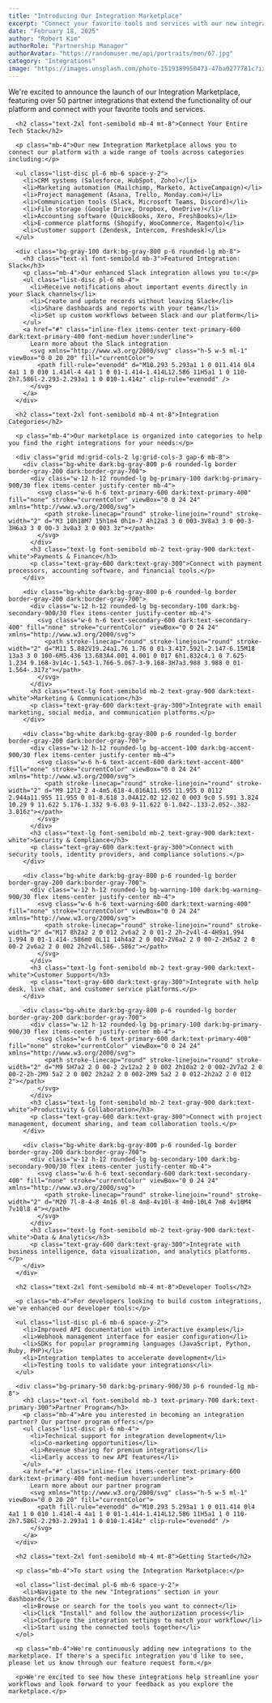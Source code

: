 ```yaml
---
title: "Introducing Our Integration Marketplace"
excerpt: "Connect your favorite tools and services with our new integration marketplace featuring over 50 partners."
date: "February 18, 2025"
author: "Robert Kim"
authorRole: "Partnership Manager"
authorAvatar: "https://randomuser.me/api/portraits/men/67.jpg"
category: "Integrations"
image: "https://images.unsplash.com/photo-1519389950473-47ba0277781c?ixlib=rb-4.0.3&ixid=M3wxMjA3fDB8MHxwaG90by1wYWdlfHx8fGVufDB8fHx8fA%3D%3D&auto=format&fit=crop&w=2070&q=80"
---
```


<p class="mb-4">We're excited to announce the launch of our Integration Marketplace, featuring over 50 partner integrations that extend the functionality of our platform and connect with your favorite tools and services.</p>

      <h2 class="text-2xl font-semibold mb-4 mt-8">Connect Your Entire Tech Stack</h2>

      <p class="mb-4">Our new Integration Marketplace allows you to connect our platform with a wide range of tools across categories including:</p>

      <ul class="list-disc pl-6 mb-6 space-y-2">
        <li>CRM systems (Salesforce, HubSpot, Zoho)</li>
        <li>Marketing automation (Mailchimp, Marketo, ActiveCampaign)</li>
        <li>Project management (Asana, Trello, Monday.com)</li>
        <li>Communication tools (Slack, Microsoft Teams, Discord)</li>
        <li>File storage (Google Drive, Dropbox, OneDrive)</li>
        <li>Accounting software (QuickBooks, Xero, FreshBooks)</li>
        <li>E-commerce platforms (Shopify, WooCommerce, Magento)</li>
        <li>Customer support (Zendesk, Intercom, Freshdesk)</li>
      </ul>

      <div class="bg-gray-100 dark:bg-gray-800 p-6 rounded-lg mb-8">
        <h3 class="text-xl font-semibold mb-3">Featured Integration: Slack</h3>
        <p class="mb-4">Our enhanced Slack integration allows you to:</p>
        <ul class="list-disc pl-6 mb-4">
          <li>Receive notifications about important events directly in your Slack channels</li>
          <li>Create and update records without leaving Slack</li>
          <li>Share dashboards and reports with your team</li>
          <li>Set up custom workflows between Slack and our platform</li>
        </ul>
        <a href="#" class="inline-flex items-center text-primary-600 dark:text-primary-400 font-medium hover:underline">
          Learn more about the Slack integration
          <svg xmlns="http://www.w3.org/2000/svg" class="h-5 w-5 ml-1" viewBox="0 0 20 20" fill="currentColor">
            <path fill-rule="evenodd" d="M10.293 5.293a1 1 0 011.414 0l4 4a1 1 0 010 1.414l-4 4a1 1 0 01-1.414-1.414L12.586 11H5a1 1 0 110-2h7.586l-2.293-2.293a1 1 0 010-1.414z" clip-rule="evenodd" />
          </svg>
        </a>
      </div>

      <h2 class="text-2xl font-semibold mb-4 mt-8">Integration Categories</h2>

      <p class="mb-4">Our marketplace is organized into categories to help you find the right integrations for your needs:</p>

      <div class="grid md:grid-cols-2 lg:grid-cols-3 gap-6 mb-8">
        <div class="bg-white dark:bg-gray-800 p-6 rounded-lg border border-gray-200 dark:border-gray-700">
          <div class="w-12 h-12 rounded-lg bg-primary-100 dark:bg-primary-900/30 flex items-center justify-center mb-4">
            <svg class="w-6 h-6 text-primary-600 dark:text-primary-400" fill="none" stroke="currentColor" viewBox="0 0 24 24" xmlns="http://www.w3.org/2000/svg">
              <path stroke-linecap="round" stroke-linejoin="round" stroke-width="2" d="M3 10h18M7 15h1m4 0h1m-7 4h12a3 3 0 003-3V8a3 3 0 00-3-3H6a3 3 0 00-3 3v8a3 3 0 003 3z"></path>
            </svg>
          </div>
          <h3 class="text-lg font-semibold mb-2 text-gray-900 dark:text-white">Payments & Finance</h3>
          <p class="text-gray-600 dark:text-gray-300">Connect with payment processors, accounting software, and financial tools.</p>
        </div>

        <div class="bg-white dark:bg-gray-800 p-6 rounded-lg border border-gray-200 dark:border-gray-700">
          <div class="w-12 h-12 rounded-lg bg-secondary-100 dark:bg-secondary-900/30 flex items-center justify-center mb-4">
            <svg class="w-6 h-6 text-secondary-600 dark:text-secondary-400" fill="none" stroke="currentColor" viewBox="0 0 24 24" xmlns="http://www.w3.org/2000/svg">
              <path stroke-linecap="round" stroke-linejoin="round" stroke-width="2" d="M11 5.882V19.24a1.76 1.76 0 01-3.417.592l-2.147-6.15M18 13a3 3 0 100-6M5.436 13.683A4.001 4.001 0 017 6h1.832c4.1 0 7.625-1.234 9.168-3v14c-1.543-1.766-5.067-3-9.168-3H7a3.988 3.988 0 01-1.564-.317z"></path>
            </svg>
          </div>
          <h3 class="text-lg font-semibold mb-2 text-gray-900 dark:text-white">Marketing & Communication</h3>
          <p class="text-gray-600 dark:text-gray-300">Integrate with email marketing, social media, and communication platforms.</p>
        </div>

        <div class="bg-white dark:bg-gray-800 p-6 rounded-lg border border-gray-200 dark:border-gray-700">
          <div class="w-12 h-12 rounded-lg bg-accent-100 dark:bg-accent-900/30 flex items-center justify-center mb-4">
            <svg class="w-6 h-6 text-accent-600 dark:text-accent-400" fill="none" stroke="currentColor" viewBox="0 0 24 24" xmlns="http://www.w3.org/2000/svg">
              <path stroke-linecap="round" stroke-linejoin="round" stroke-width="2" d="M9 12l2 2 4-4m5.618-4.016A11.955 11.955 0 0112 2.944a11.955 11.955 0 01-8.618 3.04A12.02 12.02 0 003 9c0 5.591 3.824 10.29 9 11.622 5.176-1.332 9-6.03 9-11.622 0-1.042-.133-2.052-.382-3.016z"></path>
            </svg>
          </div>
          <h3 class="text-lg font-semibold mb-2 text-gray-900 dark:text-white">Security & Compliance</h3>
          <p class="text-gray-600 dark:text-gray-300">Connect with security tools, identity providers, and compliance solutions.</p>
        </div>

        <div class="bg-white dark:bg-gray-800 p-6 rounded-lg border border-gray-200 dark:border-gray-700">
          <div class="w-12 h-12 rounded-lg bg-warning-100 dark:bg-warning-900/30 flex items-center justify-center mb-4">
            <svg class="w-6 h-6 text-warning-600 dark:text-warning-400" fill="none" stroke="currentColor" viewBox="0 0 24 24" xmlns="http://www.w3.org/2000/svg">
              <path stroke-linecap="round" stroke-linejoin="round" stroke-width="2" d="M17 8h2a2 2 0 012 2v6a2 2 0 01-2 2h-2v4l-4-4H9a1.994 1.994 0 01-1.414-.586m0 0L11 14h4a2 2 0 002-2V6a2 2 0 00-2-2H5a2 2 0 00-2 2v6a2 2 0 002 2h2v4l.586-.586z"></path>
            </svg>
          </div>
          <h3 class="text-lg font-semibold mb-2 text-gray-900 dark:text-white">Customer Support</h3>
          <p class="text-gray-600 dark:text-gray-300">Integrate with help desk, live chat, and customer service platforms.</p>
        </div>

        <div class="bg-white dark:bg-gray-800 p-6 rounded-lg border border-gray-200 dark:border-gray-700">
          <div class="w-12 h-12 rounded-lg bg-primary-100 dark:bg-primary-900/30 flex items-center justify-center mb-4">
            <svg class="w-6 h-6 text-primary-600 dark:text-primary-400" fill="none" stroke="currentColor" viewBox="0 0 24 24" xmlns="http://www.w3.org/2000/svg">
              <path stroke-linecap="round" stroke-linejoin="round" stroke-width="2" d="M9 5H7a2 2 0 00-2 2v12a2 2 0 002 2h10a2 2 0 002-2V7a2 2 0 00-2-2h-2M9 5a2 2 0 002 2h2a2 2 0 002-2M9 5a2 2 0 012-2h2a2 2 0 012 2"></path>
            </svg>
          </div>
          <h3 class="text-lg font-semibold mb-2 text-gray-900 dark:text-white">Productivity & Collaboration</h3>
          <p class="text-gray-600 dark:text-gray-300">Connect with project management, document sharing, and team collaboration tools.</p>
        </div>

        <div class="bg-white dark:bg-gray-800 p-6 rounded-lg border border-gray-200 dark:border-gray-700">
          <div class="w-12 h-12 rounded-lg bg-secondary-100 dark:bg-secondary-900/30 flex items-center justify-center mb-4">
            <svg class="w-6 h-6 text-secondary-600 dark:text-secondary-400" fill="none" stroke="currentColor" viewBox="0 0 24 24" xmlns="http://www.w3.org/2000/svg">
              <path stroke-linecap="round" stroke-linejoin="round" stroke-width="2" d="M20 7l-8-4-8 4m16 0l-8 4m8-4v10l-8 4m0-10L4 7m8 4v10M4 7v10l8 4"></path>
            </svg>
          </div>
          <h3 class="text-lg font-semibold mb-2 text-gray-900 dark:text-white">Data & Analytics</h3>
          <p class="text-gray-600 dark:text-gray-300">Integrate with business intelligence, data visualization, and analytics platforms.</p>
        </div>
      </div>

      <h2 class="text-2xl font-semibold mb-4 mt-8">Developer Tools</h2>

      <p class="mb-4">For developers looking to build custom integrations, we've enhanced our developer tools:</p>

      <ul class="list-disc pl-6 mb-6 space-y-2">
        <li>Improved API documentation with interactive examples</li>
        <li>Webhook management interface for easier configuration</li>
        <li>SDKs for popular programming languages (JavaScript, Python, Ruby, PHP)</li>
        <li>Integration templates to accelerate development</li>
        <li>Testing tools to validate your integrations</li>
      </ul>

      <div class="bg-primary-50 dark:bg-primary-900/30 p-6 rounded-lg mb-8">
        <h3 class="text-xl font-semibold mb-3 text-primary-700 dark:text-primary-300">Partner Program</h3>
        <p class="mb-4">Are you interested in becoming an integration partner? Our partner program offers:</p>
        <ul class="list-disc pl-6 mb-4">
          <li>Technical support for integration development</li>
          <li>Co-marketing opportunities</li>
          <li>Revenue sharing for premium integrations</li>
          <li>Early access to new API features</li>
        </ul>
        <a href="#" class="inline-flex items-center text-primary-600 dark:text-primary-400 font-medium hover:underline">
          Learn more about our partner program
          <svg xmlns="http://www.w3.org/2000/svg" class="h-5 w-5 ml-1" viewBox="0 0 20 20" fill="currentColor">
            <path fill-rule="evenodd" d="M10.293 5.293a1 1 0 011.414 0l4 4a1 1 0 010 1.414l-4 4a1 1 0 01-1.414-1.414L12.586 11H5a1 1 0 110-2h7.586l-2.293-2.293a1 1 0 010-1.414z" clip-rule="evenodd" />
          </svg>
        </a>
      </div>

      <h2 class="text-2xl font-semibold mb-4 mt-8">Getting Started</h2>

      <p class="mb-4">To start using the Integration Marketplace:</p>

      <ol class="list-decimal pl-6 mb-6 space-y-2">
        <li>Navigate to the new "Integrations" section in your dashboard</li>
        <li>Browse or search for the tools you want to connect</li>
        <li>Click "Install" and follow the authorization process</li>
        <li>Configure the integration settings to match your workflow</li>
        <li>Start using the connected tools together</li>
      </ol>

      <p class="mb-4">We're continuously adding new integrations to the marketplace. If there's a specific integration you'd like to see, please let us know through our feature request form.</p>

      <p>We're excited to see how these integrations help streamline your workflows and look forward to your feedback as you explore the marketplace.</p>
